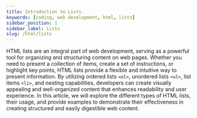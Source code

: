 ```yaml
---
title: Introduction to Lists.
keywords: [coding, web development, html, lists]
sidebar_position: 1
sidebar_label: Lists
slug: /html/lists
---
```



<BrowserWindow> 

HTML lists are an integral part of web development, serving as a powerful tool for organizing and structuring content on web pages. Whether you need to present a collection of items, create a set of instructions, or highlight key points, HTML lists provide a flexible and intuitive way to present information. By utilizing ordered lists ```<ol>```, unordered lists ```<ul>```, list items ```<li>```, and nesting capabilities, developers can create visually appealing and well-organized content that enhances readability and user experience. In this article, we will explore the different types of HTML lists, their usage, and provide examples to demonstrate their effectiveness in creating structured and easily digestible web content.

 </BrowserWindow>


